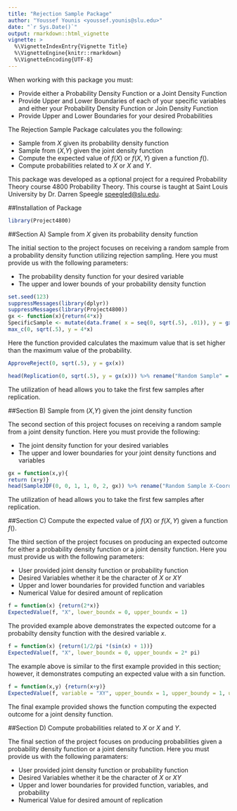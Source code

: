 ```yaml
---
title: "Rejection Sample Package"
author: "Youssef Younis <youssef.younis@slu.edu>"
date: "`r Sys.Date()`"
output: rmarkdown::html_vignette
vignette: >
  %\VignetteIndexEntry{Vignette Title}
  %\VignetteEngine{knitr::rmarkdown}
  %\VignetteEncoding{UTF-8}
---
```


When working with this package you must:

- Provide either a Probability Density Function or a Joint Density Function
- Provide Upper and Lower Boundaries of each of your specific variables and either your Probability Density Function or Join Density Function
- Provide Upper and Lower Boundaries for your desired Probabilities

The Rejection Sample Package calculates you the following:

- Sample from $X$ given its probability density function
- Sample from ($X$,$Y$) given the joint density function
- Compute the expected value of $f(X)$ or $f(X,Y)$ given a function $f()$.
- Compute probabilities related to $X$ or $X$ and $Y$.

This package was developed as a optional project for a required Probability Theory course 4800 Probability Theory. This course is taught at Saint Louis University by Dr. Darren Speegle <speegled@slu.edu>.

##Installation of Package

```r
library(Project4800)
```


##Section A) Sample from $X$ given its probability density function

The initial section to the project focuses on receiving a random sample from a probability density function utilizing rejection sampling. Here you must provide us with the following parameters:

- The probability density function for your desired variable
- The upper and lower bounds of your probability density function

```r
set.seed(123)
suppressMessages(library(dplyr))
suppressMessages(library(Project4800))
gx <- function(x){return(4*x)}
SpecificSample <- mutate(data.frame( x = seq(0, sqrt(.5), .01)), y = gx(x))
max_c(0, sqrt(.5), y = 4*x)
```

Here the function provided calculates the maximum value that is set higher than the maximum value of the probability.

```r
ApproveReject(0, sqrt(.5), y = gx(x))
```

```r
head(Replication(0, sqrt(.5), y = gx(x))) %>% rename("Random Sample" = "x")
```

The utilization of head allows you to take the first few samples after replication. 

##Section B) Sample from ($X$,$Y$) given the joint density function

The second section of this project focuses on receiving a random sample from a joint density function. Here you must provide the following:

  - The joint density function for your desired variables
  - The upper and lower boundaries for your joint density functions and variables
  
```r
gx = function(x,y){
return (x+y)}
head(SampleJDF(0, 0, 1, 1, 0, 2, gx)) %>% rename("Random Sample X-Coordinate" = "x", "Random Sample Y-Coordinate" = "y")
```

The utilization of head allows you to take the first few samples after replication. 

##Section C) Compute the expected value of $f(X)$ or $f(X,Y)$ given a function $f()$.

The third section of the project focuses on producing an expected outcome for either a probability density function or a joint density function. Here you must provide us with the following parameters:

- User provided joint density function or probability function
- Desired Variables whether it be the character of $X$ or $XY$
- Upper and lower boundaries for provided function and variables
- Numerical Value for desired amount of replication

```r
f = function(x) {return(2*x)}
ExpectedValue(f, "X", lower_boundx = 0, upper_boundx = 1)
```

The provided example above demonstrates the expected outcome for a probabilty density function with the desired variable $x$.

```r
f = function(x) {return(1/2/pi *(sin(x) + 1))}
ExpectedValue(f, "X", lower_boundx = 0, upper_boundx = 2* pi)
```

The example above is similar to the first example provided in this section; however, it demonstrates computing an expected value with a sin function.

```r
f = function(x,y) {return(x+y)}
ExpectedValue(f, variable = "XY", upper_boundx = 1, upper_boundy = 1, upper_boundF = 2, lower_boundx = 0, lower_boundy = 0, lower_boundF = 0)
```

The final example provided shows the function computing the expected outcome for a joint density function.

##Section D) Compute probabilities related to $X$ or $X$ and $Y$.

The final section of the project focuses on producing probabilities given a probability density function or a joint density function. Here you must provide us with the following paramaters:

- User provided joint density function or probability function
- Desired Variables whether it be the character of $X$ or $XY$
- Upper and lower boundaries for provided function, variables, and probability
- Numerical Value for desired amount of replication

